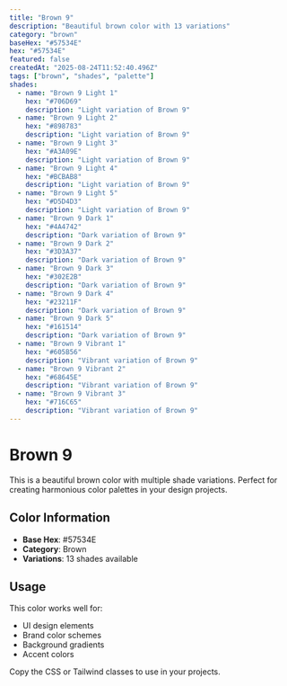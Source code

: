 ```yaml
---
title: "Brown 9"
description: "Beautiful brown color with 13 variations"
category: "brown"
baseHex: "#57534E"
hex: "#57534E"
featured: false
createdAt: "2025-08-24T11:52:40.496Z"
tags: ["brown", "shades", "palette"]
shades:
  - name: "Brown 9 Light 1"
    hex: "#706D69"
    description: "Light variation of Brown 9"
  - name: "Brown 9 Light 2"
    hex: "#898783"
    description: "Light variation of Brown 9"
  - name: "Brown 9 Light 3"
    hex: "#A3A09E"
    description: "Light variation of Brown 9"
  - name: "Brown 9 Light 4"
    hex: "#BCBAB8"
    description: "Light variation of Brown 9"
  - name: "Brown 9 Light 5"
    hex: "#D5D4D3"
    description: "Light variation of Brown 9"
  - name: "Brown 9 Dark 1"
    hex: "#4A4742"
    description: "Dark variation of Brown 9"
  - name: "Brown 9 Dark 2"
    hex: "#3D3A37"
    description: "Dark variation of Brown 9"
  - name: "Brown 9 Dark 3"
    hex: "#302E2B"
    description: "Dark variation of Brown 9"
  - name: "Brown 9 Dark 4"
    hex: "#23211F"
    description: "Dark variation of Brown 9"
  - name: "Brown 9 Dark 5"
    hex: "#161514"
    description: "Dark variation of Brown 9"
  - name: "Brown 9 Vibrant 1"
    hex: "#605B56"
    description: "Vibrant variation of Brown 9"
  - name: "Brown 9 Vibrant 2"
    hex: "#68645E"
    description: "Vibrant variation of Brown 9"
  - name: "Brown 9 Vibrant 3"
    hex: "#716C65"
    description: "Vibrant variation of Brown 9"
---
```


# Brown 9

This is a beautiful brown color with multiple shade variations. Perfect for creating harmonious color palettes in your design projects.

## Color Information

- **Base Hex**: #57534E
- **Category**: Brown
- **Variations**: 13 shades available

## Usage

This color works well for:
- UI design elements
- Brand color schemes  
- Background gradients
- Accent colors

Copy the CSS or Tailwind classes to use in your projects.
